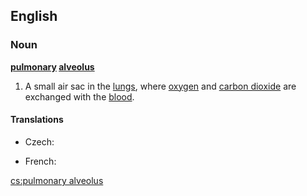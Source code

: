 ==English==
{{wikipedia}}
===Noun===
'''[[pulmonary]] [[alveolus]]'''

# {{anatomy}} A small air sac in the [[lung]]s, where [[oxygen]] and [[carbon dioxide]] are exchanged with the [[blood]].

====Translations====
{{trans-top|small air sac in the lungs}}
* Czech: {{t+|cs|plicní sklípek|m}}
{{trans-mid}}
* French: {{t|fr|alvéole pulmonaire|m|f}}
{{trans-bottom}}

[[cs:pulmonary alveolus]]